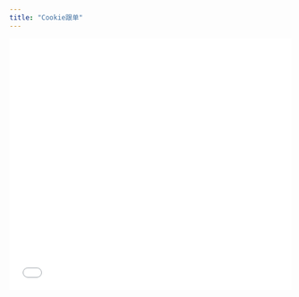 ```yaml
---
title: "Cookie跟单"
---
```


<iframe src="//player.bilibili.com/player.html?isOutside=true&aid=115096718149574&bvid=BV1vMekz2EHy&cid=31964201193&p=1&autoplay=0" scrolling="no" border="0" frameborder="no" framespacing="0" allowfullscreen="true" width="100%" height="450px" />

<Steps>
  <Step title="添加/更新Cookie">
    [添加Cookie](/copyapes/other/add-cookie)

    必须确保你的cookie是在有效状态
  </Step>
  <Step title="搜索你的Cookie">
    ![Ck Pn](/images/copyapes/ck.png)
  </Step>
  <Step title="选择你的Cookie，设置跟单任务">
    ![Ck1 Pn](/images/copyapes/ck1.png)
  </Step>
  <Step title="成功创建任务">
    cookie跟单的任务会比普通交易所跟单任务多一个“-xxx”

    ![Ck2 Pn](/images/copyapes/ck2.png)
  </Step>
</Steps>